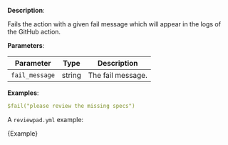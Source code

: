 
**Description**:

Fails the action with a given fail message which will appear in the logs of the GitHub action.

**Parameters**:

| Parameter      | Type   | Description       |
| -------------- | ------ | ----------------- |
| `fail_message` | string | The fail message. |

**Examples**:

```yml
$fail("please review the missing specs")
```

A `reviewpad.yml` example:

<CodeBlock language="yml">{Example}</CodeBlock>

